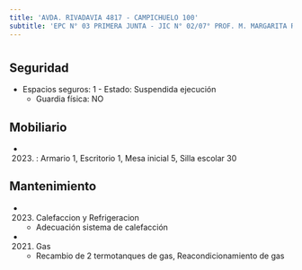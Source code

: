 ```yaml
---
title: 'AVDA. RIVADAVIA 4817 - CAMPICHUELO 100'
subtitle: 'EPC N° 03 PRIMERA JUNTA - JIC N° 02/07° PROF. M. MARGARITA RAVIOLI'
---
```


#


## Seguridad

*  Espacios seguros: 1 - Estado: Suspendida ejecución 
    + Guardia física: NO





## Mobiliario

*  (2023) : Armario 1, Escritorio 1, Mesa inicial 5, Silla escolar 30 





## Mantenimiento

*  (2023) Calefaccion y Refrigeracion 
    + Adecuación sistema de calefacción

*  (2021) Gas 
    + Recambio de 2 termotanques de gas, Reacondicionamiento de gas



